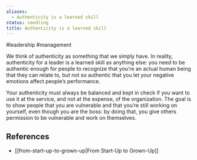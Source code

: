 ```yaml
---
aliases:
  - Authenticity is a learned skill
status: seedling
title: Authenticity is a learned skill
---
```

#leadership #management

We think of authenticity as something that we simply have. In reality, authenticity for a leader is a learned skill as anything else: you need to be authentic enough for people to recognize that you’re an actual human being that they can relate to, but not so authentic that you let your negative emotions affect people’s performance.

Your authenticity must always be balanced and kept in check if you want to use it at the service, and not at the expense, of the organization. The goal is to show people that you are vulnerable and that you’re still working on yourself, even though you are the boss: by doing that, you give others permission to be vulnerable and work on themselves.

## References

- [[from-start-up-to-grown-up|From Start-Up to Grown-Up]]
